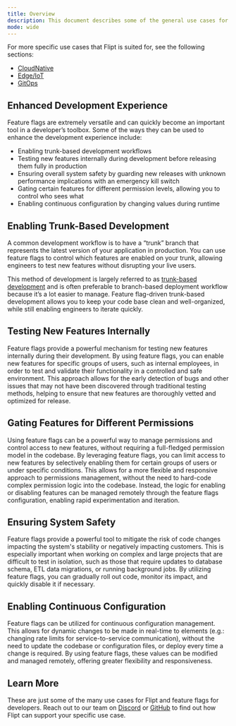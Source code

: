 ```yaml
---
title: Overview
description: This document describes some of the general use cases for Flipt and feature flags.
mode: wide
---
```


For more specific use cases that Flipt is suited for, see the following sections:

- [CloudNative](/v1/usecases/cloudnative/)
- [Edge/IoT](/v1/usecases/edge/)
- [GitOps](/v1/usecases/gitops/)

## Enhanced Development Experience

Feature flags are extremely versatile and can quickly become an important tool in a developer’s toolbox. Some of the ways they can be used to enhance the development experience include:

- Enabling trunk-based development workflows
- Testing new features internally during development before releasing them fully in production
- Ensuring overall system safety by guarding new releases with unknown performance implications with an emergency kill switch
- Gating certain features for different permission levels, allowing you to control who sees what
- Enabling continuous configuration by changing values during runtime

## Enabling Trunk-Based Development

A common development workflow is to have a “trunk” branch that represents the latest version of your application in production. You can use feature flags to control which features are enabled on your trunk, allowing engineers to test new features without disrupting your live users.

This method of development is largely referred to as [trunk-based development](https://trunkbaseddevelopment.com/) and is often preferable to branch-based deployment workflow because it’s a lot easier to manage. Feature flag-driven trunk-based development allows you to keep your code base clean and well-organized, while still enabling engineers to iterate quickly.

## Testing New Features Internally

Feature flags provide a powerful mechanism for testing new features internally during their development. By using feature flags, you can enable new features for specific groups of users, such as internal employees, in order to test and validate their functionality in a controlled and safe environment. This approach allows for the early detection of bugs and other issues that may not have been discovered through traditional testing methods, helping to ensure that new features are thoroughly vetted and optimized for release.

## Gating Features for Different Permissions

Using feature flags can be a powerful way to manage permissions and control access to new features, without requiring a full-fledged permission model in the codebase. By leveraging feature flags, you can limit access to new features by selectively enabling them for certain groups of users or under specific conditions. This allows for a more flexible and responsive approach to permissions management, without the need to hard-code complex permission logic into the codebase. Instead, the logic for enabling or disabling features can be managed remotely through the feature flags configuration, enabling rapid experimentation and iteration.

## Ensuring System Safety

Feature flags provide a powerful tool to mitigate the risk of code changes impacting the system's stability or negatively impacting customers. This is especially important when working on complex and large projects that are difficult to test in isolation, such as those that require updates to database schema, ETL data migrations, or running background jobs. By utilizing feature flags, you can gradually roll out code, monitor its impact, and quickly disable it if necessary.

## Enabling Continuous Configuration

Feature flags can be utilized for continuous configuration management. This allows for dynamic changes to be made in real-time to elements (e.g.: changing rate limits for service-to-service communication), without the need to update the codebase or configuration files, or deploy every time a change is required. By using feature flags, these values can be modified and managed remotely, offering greater flexibility and responsiveness.

## Learn More

These are just some of the many use cases for Flipt and feature flags for developers. Reach out to our team on [Discord](https://flipt.io/discord) or [GitHub](https://git.new/flipt) to find out how Flipt can support your specific use case.
